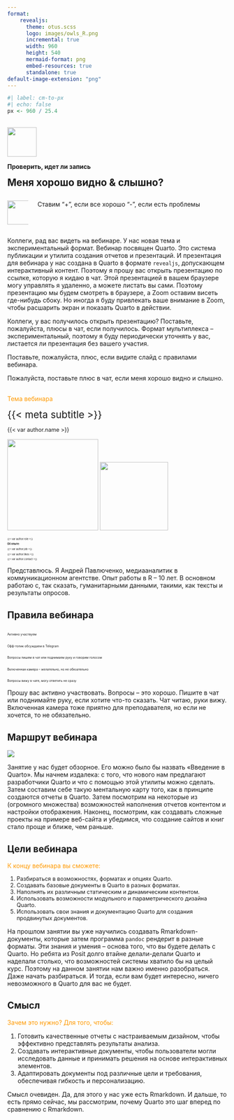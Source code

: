 ```yaml
---
format:
    revealjs:
      theme: otus.scss
      logo: images/owls_R.png
      incremental: true
      width: 960
      height: 540
      mermaid-format: png
      embed-resources: true
      standalone: true
default-image-extension: "png"
---
```


```r
#| label: cm-to-px
#| echo: false
px <- 960 / 25.4
```

##  {#slide-rec data-menu-title="Запись" background-image="images/slide.jpg" background-size="contain"}

![](images/rec){.absolute top="15" left="91" width="67"}

[**Проверить, идет ли запись**]{.absolute top="20" left="171"}

[**Меня хорошо видно & слышно?**]{.absolute top="120" left="80.5" style="font-size:1.6em;"}

::: {.columns layout-valign="bottom"}
::: {.column width="10%"}
![](images/plus){.absolute top="370" left="91" width="55" height="55"}
:::

::: {.column width="90%"}
[Ставим "+", если все хорошо "-", если есть проблемы]{.absolute top="363" left="159"}
:::
:::

::: {.notes}
Коллеги, рад вас видеть на вебинаре. У нас новая тема и экспериментальный формат. Вебинар посвящен Quarto. Это система публикации и утилита создания отчетов и презентаций. И презентация для вебинара у нас создана в Quarto в формате `revealjs`, допускающем интерактивный контент. Поэтому я прошу вас открыть презентацию по ссылке, которую я кидаю в чат. Этой презентацией в вашем браузере могу управлять я удаленно, а можете листать вы сами. Поэтому презентацию мы будем смотреть в браузере, а Zoom оставим висеть где-нибудь сбоку. Но иногда я буду привлекать ваше внимание в Zoom, чтобы расшарить экран и показать Quarto в действии.

Коллеги, у вас получилось открыть презентацию? Поставьте, пожалуйста, плюсы в чат, если получилось. Формат мультиплекса – экспериментальный, поэтому я буду периодически уточнять у вас, листается ли презентация без вашего участия.

Поставьте, пожалуйста, плюс, если видите слайд с правилами вебинара.

Пожалуйста, поставьте плюс в чат, если меня хорошо видно и слышно.
:::

##  {#slide-intro data-menu-title="О вебинаре" background-image="images/slide.jpg" background-size="contain"}

[Тема вебинара]{.absolute top="48" left="53" style="color:#FF9900 !important;"}

[{{< meta subtitle >}}]{.absolute top="120" left="53" style="font-size:1.6em;"}

[{{< var author.name >}}]{.absolute top="284" left="323" style="font-size:0.9em;"}

![](images/or){.absolute top="284" left="66" height="208"} ![]({{< var author.image >}}){.absolute top="310" left="112" height="156"}

::: {.absolute top="332" left="323" style="font-size:0.4em;"}
{{< var author.role >}}

**Об опыте:**

{{< var author.job >}}

{{< var author.likes >}}

{{< var author.contact >}}
:::

::: {.notes}
Представлюсь. Я Андрей Павлюченко, медиааналитик в коммуникационном агентстве. Опыт работы в R – 10 лет. В основном работаю с, так сказать, гуманитарными данными, такими, как тексты и результаты опросов.
:::

## Правила вебинара {background-image="images/slide.jpg" background-size="contain"}

::: {.absolute left=88 style="font-size:0.5em;" layout="[[10, 70, 20], [10, 70, 20], [10, 70, 20], [10, 70, 20], [10, 70, 20]]" layout-valign="center"}
![](images/rules-active){height="0.5em"}

Активно участвуем

[]{style="visibility: hidden;"}

![](images/rules-offtop){height="0.5em"}

Офф-топик обсуждаем в Telegram

[]{style="visibility: hidden;"}

![](images/rules-ask){height="0.5em"}

Вопросы пишем в чат или поднимаем руку и говорим голосом

[]{style="visibility: hidden;"}

![](images/rules-presense){height="0.5em"}

Включенная камера – желательно, но не обязательно

[]{style="visibility: hidden;"}

![](images/rules-delay){height="0.5em"}

Вопросы вижу в чате, могу ответить не сразу

[]{style="visibility: hidden;"}
:::

::: {.notes}
Прошу вас активно участвовать. Вопросы – это хорошо. Пишите в чат или поднимайте руку, если хотите что-то сказать. Чат читаю, руки вижу. Включенная камера тоже приятно для преподавателя, но если не хочется, то не обязательно.
:::

## Маршрут вебинара {background-image="images/slide.jpg" background-size="contain"}

![](images/route)

::: {.notes}
Занятие у нас будет обзорное. Его можно было бы назвать «Введение в Quarto». Мы начнем издалека: с того, что нового нам предлагают разработчики Quarto и что с помощью этой утилиты можно сделать. Затем составим себе такую ментальную карту того, как в принципе создаются отчеты в Quarto. Затем посмотрим на некоторые из (огромного множества) возможностей наполнения отчетов контентом и настройки отображения. Наконец, посмотрим, как создавать сложные проекты на примере веб-сайта и убедимся, что создание сайтов и книг стало проще и ближе, чем раньше.
:::

## Цели вебинара {.smaller background-image="images/slide.jpg" background-size="contain"}

[К концу вебинара вы сможете:]{style="color:#FF9900 !important;"}

::: {style="font-size:0.9em;"}
1. [Разбираться в возможностях, форматах и опциях Quarto.]{}
2. [Создавать базовые документы в Quarto в разных форматах.]{}
3. [Наполнять их различным статическим и динамическим контентом.]{}
4. [Использовать возможности модульного и параметрического дизайна Quarto.]{}
5. [Использовать свои знания и документацию Quarto для создания продвинутых документов.]{}
:::

::: {.notes}
На прошлом занятии вы уже научились создавать Rmarkdown-документы, которые затем программа `pandoc` рендерит в разные форматы. Эти знания и умения – основа того, что вы будете делать с Quarto. Но ребята из Posit долго втайне делали-делали Quarto и наделали столько, что возможностей системы хватило бы на целый курс. Поэтому на данном занятии нам важно именно разобраться. Даже начать разбираться. И тогда, если вам будет интересно, ничего невозможного в Quarto для вас не будет.
:::

## Смысл {.smaller background-image="images/slide.jpg" background-size="contain"}

[Зачем это нужно? Для того, чтобы:]{style="color:#FF9900 !important;"}

1. [Готовить качественные отчеты с настраиваемым дизайном, чтобы эффективно представлять результаты анализа.]{}
2. [Создавать интерактивные документы, чтобы пользователи могли исследовать данные и принимать решения на основе интерактивных элементов.]{}
3. [Адаптировать документы под различные цели и требования, обеспечивая гибкость и персонализацию.]{}

::: {.notes}
Смысл очевиден. Да, для этого у нас уже есть Rmarkdown. И дальше, то есть прямо сейчас, мы рассмотрим, почему Quarto это шаг вперед по сравнению с Rmarkdown.
:::
